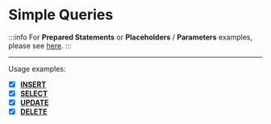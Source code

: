# Simple Queries

:::info
For **Prepared Statements** or **Placeholders** / **Parameters** examples, please see [here](/docs/examples/prepared-statements).
:::

---

Usage examples:

- [x] [**INSERT**](/docs/examples/queries/simple-queries/insert)
- [x] [**SELECT**](/docs/examples/queries/simple-queries/select)
- [x] [**UPDATE**](/docs/examples/queries/simple-queries/update)
- [x] [**DELETE**](/docs/examples/queries/simple-queries/delete)
